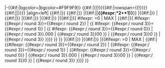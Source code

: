 |-{{#if:{{{bc|}}}|bgcolor={{{bc}}}|bgcolor=#F9F9F9}}
{{#if:{{{p|}}}|{{!}}{{#if:{{{rows|}}}|rowspan={{{rows}}}{{!}}}}{{#if:{{{p|}}}|{{{p}}}|}}}}
|align=left| {{#if:{{{nat|}}}|{{flagicon|{{{nat|}}}|{{{var|}}}}}}} {{#if:{{{t|}}}|{{{t}}}}}
|{{#if:{{{pts|}}}|'''{{{pts}}}'''|'''{{#expr:{{{mw}}}*2+{{{ml}}}*1}}'''}}
|{{#if:{{{mw|}}}|{{{mw}}}}}
|{{#if:{{{ml|}}}|{{{ml}}}}}
|{{#if:{{{spw|}}}|{{{spw}}}}}
|{{#if:{{{spl|}}}|{{{spl}}}}}
|{{#if:{{{sprat|}}}|{{{sprat}}}|{{ #ifexpr: {{{spl}}}=0 | MAX | {{#if:{{{spw|}}}|{{ #ifexpr: {{#expr:{{{spw}}}/{{{spl}}} round 3}}={{#expr:{{{spw}}}/{{{spl}}} round 2}} | {{ #ifexpr: {{#expr:{{{spw}}}/{{{spl}}} round 3}}={{#expr:{{{spw}}}/{{{spl}}} round 1}} | {{ #ifexpr: {{#expr:{{{spw}}}/{{{spl}}} round 3}}={{#expr:{{{spw}}}/{{{spl}}} round 0}} | {{#expr:{{{spw}}}/{{{spl}}} round 3}}.000 | {{#expr:{{{spw}}}/{{{spl}}} round 3}}00  }} | {{#expr:{{{spw}}}/{{{spl}}} round 3}}0 }} | {{#expr:{{{spw}}}/{{{spl}}} round 3}} }}}} }} }}
|{{#if:{{{sw|}}}|{{{sw}}}}}
|{{#if:{{{sl|}}}|{{{sl}}}}}
|{{#ifexpr: {{{sl}}}=0 | MAX | {{#if:{{{sw|}}}|{{#ifexpr: {{#expr:{{{sw}}}/{{{sl}}} round 3}}={{#expr:{{{sw}}}/{{{sl}}} round 2}} | {{#ifexpr: {{#expr:{{{sw}}}/{{{sl}}} round 3}}={{#expr:{{{sw}}}/{{{sl}}} round 1}} | {{#ifexpr: {{#expr:{{{sw}}}/{{{sl}}} round 3}}={{#expr:{{{sw}}}/{{{sl}}} round 0}} | {{#expr:{{{sw}}}/{{{sl}}} round 3}}.000 | {{#expr:{{{sw}}}/{{{sl}}} round 3}}00  }} | {{#expr:{{{sw}}}/{{{sl}}} round 3}}0 }} | {{#expr:{{{sw}}}/{{{sl}}} round 3}} }}}} }}
<!--

-->